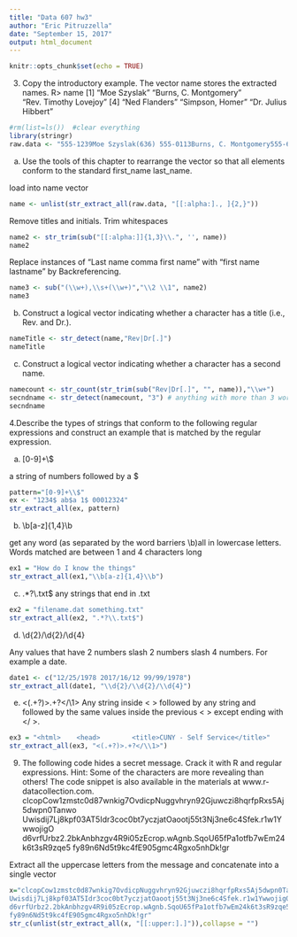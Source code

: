 ---
title: "Data 607 hw3"
author: "Eric Pitruzzella"
date: "September 15, 2017"
output: html_document
---

```{r setup, include=FALSE}
knitr::opts_chunk$set(echo = TRUE)
```

3. Copy the introductory example. The vector name stores the extracted names.
R> name
[1] "Moe Szyslak" "Burns, C. Montgomery" "Rev. Timothy Lovejoy"
[4] "Ned Flanders" "Simpson, Homer" "Dr. Julius Hibbert"

```{r}
#rm(list=ls())  #clear everything
library(stringr)
raw.data <- "555-1239Moe Szyslak(636) 555-0113Burns, C. Montgomery555-6542Rev. Timothy Lovejoy555 8904Ned Flanders636-555-3226Simpson, Homer5553642Dr. Julius Hibbert"
```


(a) Use the tools of this chapter to rearrange the vector so that all elements conform to the standard first_name last_name.

load into name vector

```{r}
name <- unlist(str_extract_all(raw.data, "[[:alpha:]., ]{2,}"))
```

Remove titles and initials. Trim whitespaces
```{r}
name2 <- str_trim(sub("[[:alpha:]]{1,3}\\.", '', name))
name2
```

Replace instances of "Last name comma first name"  with "first name lastname" by Backreferencing.

```{r}
name3 <- sub("(\\w+),\\s+(\\w+)","\\2 \\1", name2)
name3
```

(b) Construct a logical vector indicating whether a character has a title (i.e., Rev. and
Dr.).
```{r}
nameTitle <- str_detect(name,"Rev|Dr[.]")
nameTitle
```

(c) Construct a logical vector indicating whether a character has a second name.
```{r}
namecount <- str_count(str_trim(sub("Rev|Dr[.]", "", name)),"\\w+")
secndname <- str_detect(namecount, "3") # anything with more than 3 words has a second name
secndname
```

4.Describe the types of strings that conform to the following regular expressions and
construct an example that is matched by the regular expression.

(a) [0-9]+\\$

a string of numbers followed by a $
```{r}
pattern="[0-9]+\\$"
ex <- "1234$ ab$a 1$ 00012324"
str_extract_all(ex, pattern)

```
(b) \\b[a-z]{1,4}\\b

get any word (as separated by the word barriers \\b)all in lowercase letters. Words matched are between 1 and 4 characters long
```{r}
ex1 = "How do I know the things"
str_extract_all(ex1,"\\b[a-z]{1,4}\\b")
```

(c) .*?\\.txt$
 any strings that end in .txt 
 
```{r}
ex2 = "filename.dat something.txt"
str_extract_all(ex2, ".*?\\.txt$")
```
(d) \\d{2}/\\d{2}/\\d{4}

Any values that have 2 numbers slash 2 numbers slash 4 numbers. For example a date. 
```{r}
date1 <- c("12/25/1978 2017/16/12 99/99/1978")
str_extract_all(date1, "\\d{2}/\\d{2}/\\d{4}")
```
(e) <(.+?)>.+?</\\1>
Any string inside < > followed by any string and followed by the same values inside the previous < > except ending with </ >.
```{r}
ex3 = "<html>    <head>        <title>CUNY - Self Service</title>"
str_extract_all(ex3, "<(.+?)>.+?</\\1>")
```

9. The following code hides a secret message. Crack it with R and regular expressions.
Hint: Some of the characters are more revealing than others! The code snippet is also
available in the materials at www.r-datacollection.com.
clcopCow1zmstc0d87wnkig7OvdicpNuggvhryn92Gjuwczi8hqrfpRxs5Aj5dwpn0Tanwo
Uwisdij7Lj8kpf03AT5Idr3coc0bt7yczjatOaootj55t3Nj3ne6c4Sfek.r1w1YwwojigO
d6vrfUrbz2.2bkAnbhzgv4R9i05zEcrop.wAgnb.SqoU65fPa1otfb7wEm24k6t3sR9zqe5
fy89n6Nd5t9kc4fE905gmc4Rgxo5nhDk!gr

Extract all the uppercase letters from the message and concatenate into a single vector 
```{r}
x="clcopCow1zmstc0d87wnkig7OvdicpNuggvhryn92Gjuwczi8hqrfpRxs5Aj5dwpn0Tanwo
Uwisdij7Lj8kpf03AT5Idr3coc0bt7yczjatOaootj55t3Nj3ne6c4Sfek.r1w1YwwojigO
d6vrfUrbz2.2bkAnbhzgv4R9i05zEcrop.wAgnb.SqoU65fPa1otfb7wEm24k6t3sR9zqe5
fy89n6Nd5t9kc4fE905gmc4Rgxo5nhDk!gr"
str_c(unlist(str_extract_all(x, "[[:upper:].]")),collapse = "")
```

